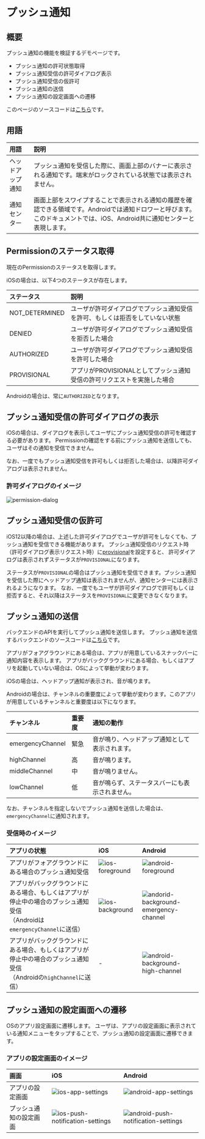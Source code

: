 # プッシュ通知

## 概要

プッシュ通知の機能を検証するデモページです。

- プッシュ通知の許可状態取得
- プッシュ通知受信の許可ダイアログ表示
- プッシュ通知受信の仮許可
- プッシュ通知の送信
- プッシュ通知の設定画面への遷移

このページのソースコードは[こちら](https://github.com/{@inject:organization}/mobile-app-crib-notes/tree/master/example-app/SantokuApp/src/features/demo-push-notification)です。

## 用語

| 用語 | 説明 |
|:--|:--|
| ヘッドアップ通知 | プッシュ通知を受信した際に、画面上部のバナーに表示される通知です。端末がロックされている状態では表示されません。 |
| 通知センター | 画面上部をスワイプすることで表示される通知の履歴を確認できる領域です。Androidでは通知ドロワーと呼びます。このドキュメントでは、iOS、Android共に通知センターと表現します。 |

## Permissionのステータス取得

現在のPermissionのステータスを取得します。

iOSの場合は、以下4つのステータスが存在します。

| ステータス | 説明 |
|:--|:--|
| NOT_DETERMINED | ユーザが許可ダイアログでプッシュ通知受信を許可、もしくは拒否をしていない状態 |
| DENIED | ユーザが許可ダイアログでプッシュ通知受信を拒否した場合 |
| AUTHORIZED | ユーザが許可ダイアログでプッシュ通知受信を許可した場合 |
| PROVISIONAL | アプリがPROVISIONALとしてプッシュ通知受信の許可リクエストを実施した場合 |

Androidの場合は、常に`AUTHORIZED`となります。

## プッシュ通知受信の許可ダイアログの表示

iOSの場合は、ダイアログを表示してユーザにプッシュ通知受信の許可を確認する必要があります。
Permissionの確認をする前にプッシュ通知を送信しても、ユーザはその通知を受信できません。

なお、一度でもプッシュ通知受信を許可もしくは拒否した場合は、以降許可ダイアログは表示されません。

### 許可ダイアログのイメージ

![permission-dialog](./ios-permission-dialog.png)

## プッシュ通知受信の仮許可

iOS12以降の場合は、上述した許可ダイアログでユーザが許可をしなくても、プッシュ通知を受信できる機能があります。
プッシュ通知受信のリクエスト時（許可ダイアログ表示リクエスト時）に[provisional](https://rnfirebase.io/messaging/ios-permissions#permission-settings)を設定すると、
許可ダイアログは表示されずステータスが`PROVISIONAL`になります。

ステータスが`PROVISIONAL`の場合はプッシュ通知を受信できます。プッシュ通知を受信した際にヘッドアップ通知は表示されませんが、通知センターには表示されるようになります。
なお、一度でもユーザが許可ダイアログで許可もしくは拒否すると、それ以降はステータスを`PROVISIONAL`に変更できなくなります。

## プッシュ通知の送信

バックエンドのAPIを実行してプッシュ通知を送信します。
プッシュ通知を送信するバックエンドのソースコードは[こちら](https://github.com/{@inject:organization}/mobile-app-crib-notes/tree/master/example-app/santoku-app-backend/src/main/java/jp/fintan/mobile/santokuapp/infrastructure/service/FcmPushNotifier.java)です。

アプリがフォアグラウンドにある場合は、アプリが用意しているスナックバーに通知内容を表示します。
アプリがバックグラウンドにある場合、もしくはアプリを起動していない場合は、OSによって挙動が変わります。

iOSの場合は、ヘッドアップ通知が表示され、音が鳴ります。

Androidの場合は、チャンネルの重要度によって挙動が変わります。このアプリが用意しているチャンネルと重要度は以下になります。

| チャンネル | 重要度 | 通知の動作 |
|:--|:--|:--|
| emergencyChannel | 緊急 | 音が鳴り、ヘッドアップ通知として表示されます。 |
| highChannel | 高 | 音が鳴ります。 |
| middleChannel | 中 | 音が鳴りません。 |
| lowChannel | 低 | 音が鳴らず、ステータスバーにも表示されません。 |

なお、チャンネルを指定しないでプッシュ通知を送信した場合は、`emergencyChannel`に通知されます。

### 受信時のイメージ

| アプリの状態 | iOS | Android |
|:--|:--|:--|
|アプリがフォアグラウンドにある場合のプッシュ通知受信|![ios-foreground](./ios-foreground.png)|![android-foreground](./android-foreground.png)|
|アプリがバックグラウンドにある場合、もしくはアプリが停止中の場合のプッシュ通知受信<br/>（Androidは`emergencyChannel`に送信）|![ios-background](./ios-background.png)|![andorid-background-emergency-channel](./android-background-emergency-channel.png)|
|アプリがバックグラウンドにある場合、もしくはアプリが停止中の場合のプッシュ通知受信<br/>（Androidの`highChannel`に送信）|-|![android-background-high-channel](./android-background-high-channel.png)|

## プッシュ通知の設定画面への遷移

OSのアプリ設定画面に遷移します。
ユーザは、アプリの設定画面に表示されている通知メニューをタップすることで、プッシュ通知の設定画面に遷移できます。

### アプリの設定画面のイメージ

| 画面 | iOS | Android |
|:--|:--|:--|
| アプリの設定画面 |![ios-app-settings](./ios-app-settings.png)|![android-app-settings](./android-app-settings.png)|
| プッシュ通知の設定画面 |![ios-push-notification-settings](./ios-push-notification-settings.png)|![android-push-notification-settings](./android-push-notification-settings.png)|
